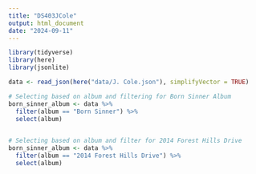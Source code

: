 ```yaml
---
title: "DS403JCole"
output: html_document
date: "2024-09-11"
---
```


```r
library(tidyverse)
library(here)
library(jsonlite)
```

```r
data <- read_json(here("data/J. Cole.json"), simplifyVector = TRUE)
```

```r
# Selecting based on album and filtering for Born Sinner Album
born_sinner_album <- data %>% 
  filter(album == "Born Sinner") %>% 
  select(album) 
  

# Selecting based on album and filter for 2014 Forest Hills Drive
born_sinner_album <- data %>% 
  filter(album == "2014 Forest Hills Drive") %>% 
  select(album) 
```


